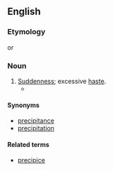 ==English==

===Etymology===
{{suffix|en|precipitance|y}} or {{suffix|en|precipitant|cy}}

===Noun===
{{en-noun|~|precipitancies}}

# [[suddenness|Suddenness]]; excessive [[haste]].
#* {{RQ:Adam Smith Moral Sentiments|edition=6th|volume=II|section=IV (Of the Manner in which Different Authors have Treated of the Practical Rules of Morality)|page=386|passage=Though this involuntary falſehood may frequently be no mark of any want of veracity, of any want of the moſt perfect love of truth, it is always in ſome degree a mark of want of judgment, of want of memory, of improper credulity, of ſome degree of '''precipitancy''' and raſhneſs.}}

====Synonyms====
* [[precipitance]]
* [[precipitation]]

====Related terms====
* [[precipice]]